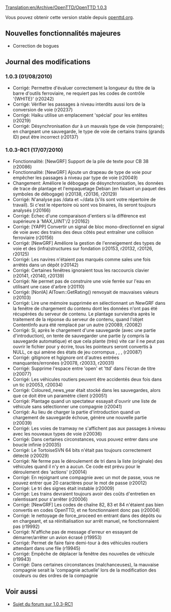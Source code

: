 [[Translation:en/Archive/OpenTTD/OpenTTD 1.0.3]]


{{fr/Archive/OpenTTD/Livraison|prec=fr/Archive/OpenTTD/OpenTTD 1.0.2|suiv=fr/Archive/OpenTTD/OpenTTD 1.0.4|date=01/08/2010}}

Vous pouvez obtenir cette version stable depuis [http://www.openttd.org/en/download-stable/1.0.3 openttd.org].

==Nouvelles fonctionnalités majeures==

* Correction de bogues

==Journal des modifications==

===1.0.3 (01/08/2010)===

* Corrigé: Permettre d'évaluer correctement la longueur du titre de la barre d'outils ferroviaire, ne requiert pas les codes de contrôle '{WHITE}' (r20242)
* Corrigé: Vérifier les passages à niveau interdits aussi lors de la conversion de voie (r20237)
* Corrigé: Haiku utilise un emplacement 'spécial' pour les entêtes (r20219)
* Corrigé: Désynchronisation dur à un mauvais type de voie (temporaire); en chargeant une sauvegarde, le type de voie de certains trains (grands ID) peut être incorrect {{en/Flyspray|3945}} (r20137)

===1.0.3-RC1 (17/07/2010)===

* Fonctionnalité: [NewGRF] Support de la pile de texte pour CB 38 (r20086)
* Fonctionnalité: [NewGRF] Ajoute un drapeau de type de voie pour empêcher les passages à niveau par type de voie (r20049)
* Changement: Améliore le débogage de désynchronisation, les données de trace de plantage et l'empaquetage Debian (en faisant un paquet des symboles de débogage) (r20138, r20136, r20129)
* Corrigé: N'analyse pas /data et ~/data (s'ils sont votre répertoire de travail). Si c'est le répertoire où sont vos binaires, ils seront toujours analysés {{en/Flyspray|3949}} (r20166)
* Corrigé: Échec d'une comparaison d'entiers si la différence est supérieure à 'MAX_UINT'/2 {{en/Flyspray|3954}} (r20162)
* Corrigé: [YAPP] Convertir un signal de bloc mono-directionnel en signal de voie avec des trains des deux côtés peut entraîner une collision ferroviaire {{en/Flyspray|3937}} (r20156)
* Corrigé: [NewGRF] Améliore la gestion de l'enneigement des types de voie et des (infra)structures sur fondation {{en/Flyspray|3883}} (r20153, r20132, r20126, r20125)
* Corrigé: Les navires n'étaient pas marqués comme sales une fois arrêtés dans un dépôt {{en/Flyspray|3880}} (r20142)
* Corrigé: Certaines fenêtres ignoraient tous les raccourcis clavier {{en/Flyspray|3902}} (r20141, r20140, r20139)
* Corrigé: Ne permet pas de construire une voie ferrée sur l'eau en utilisant une case d'arbre {{en/Flyspray|3695}} (r20110)
* Corrigé: [NonIA] AITown::GetRating() renvoyait de mauvaises valeurs {{en/Flyspray|3934}} (r20103)
* Corrigé: Lire une mémoire supprimée en sélectionnant un NewGRF dans la fenêtre de chargement du contenu dont les données n'ont pas été récupérées du serveur de contenu. Le plantage surviendra après le traitement de la réponse du serveur de contenu, quand l'objet ContentInfo aura été remplacé par un autre {{en/Flyspray|3899}} (r20089, r20082)
* Corrigé: Si, après le chargement d'une sauvegarde (avec une partie d'introduction), on tente de sauvegarder une partie (y compris la sauvegarde automatique) et que cela plante (très) vite car il ne peut pas ouvrir le fichier pour y écrire, tous les pointeurs seront convertis à NULL, ce qui amène des états de jeu corrompus {{en/Flyspray|3876}}, {{en/Flyspray|3887}}, {{en/Flyspray|3920}}, {{en/Flyspray|3923}} (r20087)
* Corrigé: gitignore et hgignore ont d'autres entrées manquantes/erronées (r20078, r20033, r20031)
* Corrigé: Supprime l'espace entre 'open' et 'ttd' dans l'écran de titre (r20077)
* Corrigé: Les véhicules routiers peuvent être accidentés deux fois dans un tic {{en/Flyspray|3896}} (r20053, r20034)
* Corrigé: Coloured_news_year était stocké dans les sauvegardes, alors que ce doit être un paramètre client {{en/Flyspray|3916}} (r20051)
* Corrigé: Plantage quand un spectateur essayait d'ouvrir une liste de véhicule sans sélectionner une compagnie {{en/Flyspray|3892}} (r20041)
* Corrigé: Au lieu de charger la partie d'introduction quand un chargement de sauvegarde échoue, génère une nouvelle partie {{en/Flyspray|3907}} (r20039)
* Corrigé: Les voies de tramway ne s'affichent pas aux passages à niveau avec les nouveaux types de voie {{en/Flyspray|3911}} (r20036)
* Corrigé: Dans certaines circonstances, vous pouvez entrer dans une boucle infinie {{en/Flyspray|3909}} (r20035)
* Corrigé: Le TortoiseSVN 64 bits n'était pas toujours correctement détecté (r20029)
* Corrigé: Ne ferme pas le déroulement de tri dans la liste (originale) des véhicules quand il n'y en a aucun. Ce code est prévu pour le déroulement des 'actions' {{en/Flyspray|3881}} (r20014)
* Corrigé: En rejoignant une compagnie avec un mot de passe, vous ne pouvez entrer que 20 caractères pour le mot de passe (r20012)
* Corrigé: Le tri des signes était instable {{en/Flyspray|3893}} (r20009)
* Corrigé: Les trains devraient toujours avoir des coûts d'entretien en ralentissant pour s'arrêter (r20006)
* Corrigé: [NewGRF] Les codes de chaîne 82, 83 et 84 n'étaient pas bien convertis en codes OpenTTD, et ne fonctionnaient donc pas (r20004)
* Corrigé: le nettoyage de force_proceed en entrant dans des dépôts ou en chargeant, et sa réinitialisation sur arrêt manuel, ne fonctionnaient pas {{en/Flyspray|3878}} (r19992)
* Corrigé: N'affiche pas de message d'erreur en essayant de démarrer/arrêter un avion écrasé {{en/Flyspray|3874}} (r19953)
* Corrigé: Permet de faire faire demi-tour à des véhicules routiers attendant dans une file (r19945)
* Corrigé: Empêche de déplacer la fenêtre des nouvelles de véhicule {{en/Flyspray|3865}} (r19943)
* Corrigé: Dans certaines circonstances (malchanceuses), la mauvaise compagnie serait la 'compagnie actuelle' lors de la modification des couleurs ou des ordres de la compagnie {{en/Flyspray|3903}}


== Voir aussi ==
* [http://www.tt-forums.net/viewtopic.php?f=29&t=49300 Sujet du forum sur 1.0.3-RC1]